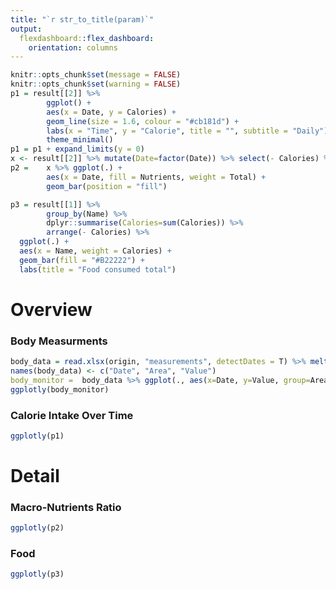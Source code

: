 ```yaml
---
title: "`r str_to_title(param)`"
output:
  flexdashboard::flex_dashboard:
    orientation: columns
---
```



```r
knitr::opts_chunk$set(message = FALSE)
knitr::opts_chunk$set(warning = FALSE)
p1 = result[[2]] %>%
        ggplot() +
        aes(x = Date, y = Calories) +
        geom_line(size = 1.6, colour = "#cb181d") +
        labs(x = "Time", y = "Calorie", title = "", subtitle = "Daily")+
        theme_minimal()
p1 = p1 + expand_limits(y = 0)
x <- result[[2]] %>% mutate(Date=factor(Date)) %>% select(- Calories) %>% gather( .,Nutrients, Total, Protein:Fat, factor_key=TRUE)
p2 =    x %>% ggplot(.) +
        aes(x = Date, fill = Nutrients, weight = Total) +
        geom_bar(position = "fill")

p3 = result[[1]] %>%
        group_by(Name) %>%
        dplyr::summarise(Calories=sum(Calories)) %>%
        arrange(- Calories) %>%
  ggplot(.) +
  aes(x = Name, weight = Calories) +
  geom_bar(fill = "#B22222") +
  labs(title = "Food consumed total")
```

Overview
=======================================================================

### Body Measurments

```r

body_data = read.xlsx(origin, "measurements", detectDates = T) %>% melt(., measure.vars = 2:length((.)
names(body_data) <- c("Date", "Area", "Value")
body_monitor =  body_data %>% ggplot(., aes(x=Date, y=Value, group=Area, color=Area)) + geom_line()
ggplotly(body_monitor)

```

### Calorie Intake Over Time

```r
ggplotly(p1)
```

Detail
=======================================================================

### Macro-Nutrients Ratio

```r
ggplotly(p2)
```

### Food

```r
ggplotly(p3)
```





